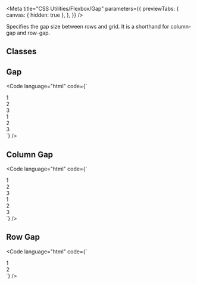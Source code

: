 
<Meta
  title="CSS Utilities/Flexbox/Gap"
  parameters={{
    previewTabs: {
      canvas: { hidden: true },
    },
  }}
/>

<Banner label="Gap" section="CSS Utilities" color="yellow" puzzle />

<Lead>Specifies the gap size between rows and grid. It is a shorthand for column-gap and row-gap.</Lead>

## Classes

<CssFlexboxGap />

## Gap

<Code
  language="html"
  code={`
<div class="flex flex-wrap gap-normal mb-normal">
  <div class="flex-1 bg-green radius-normal flex justify-content-center align-items-center">1</div>
  <div class="flex-1 bg-green radius-normal flex justify-content-center align-items-center">2</div>
  <div class="flex-1 bg-green radius-normal flex justify-content-center align-items-center">3</div>
</div>
<div class="flex flex-wrap gap-xx-large">
  <div class="flex-1 bg-green radius-normal flex justify-content-center align-items-center">1</div>
  <div class="flex-1 bg-green radius-normal flex justify-content-center align-items-center">2</div>
  <div class="flex-1 bg-green radius-normal flex justify-content-center align-items-center">3</div>
</div>
`}
/>

## Column Gap

<Code
  language="html"
  code={`
<div class="flex flex-wrap column-gap-x-small mb-normal bg-red-2">
  <div class="flex-1 bg-green radius-normal flex justify-content-center align-items-center">1</div>
  <div class="flex-1 bg-green radius-normal flex justify-content-center align-items-center">2</div>
  <div class="flex-1 bg-green radius-normal flex justify-content-center align-items-center">3</div>
</div>
<div class="flex flex-wrap column-gap-large mb-normal bg-red-2 mt-normal">
  <div class="flex-1 bg-green radius-normal flex justify-content-center align-items-center">1</div>
  <div class="flex-1 bg-green radius-normal flex justify-content-center align-items-center">2</div>
  <div class="flex-1 bg-green radius-normal flex justify-content-center align-items-center">3</div>
</div>
`}
/>

## Row Gap

<Code
  language="html"
  code={`
<div class="flex flex-wrap row-gap-large mb-normal bg-red-2">
  <div class="min-w-full flex-1 bg-green radius-normal flex justify-content-center align-items-center">1</div>
  <div class="min-w-full flex-1 bg-green radius-normal flex justify-content-center align-items-center">2</div>
</div>
`}
/>

<Footer>
  <LinkCards>
    <LinkCard
      pageTitle="Foundation/Grid"
      description="The Baloise Design System grid system is a fully responsive and 12 column layout system with six default breakpoints and five container layouts"
    />
    <LinkCard
      pageTitle="Tokens/Overview"
      description="Design tokens serve as the definitive source for naming and storing design choices."
    />
  </LinkCards>
</Footer>

